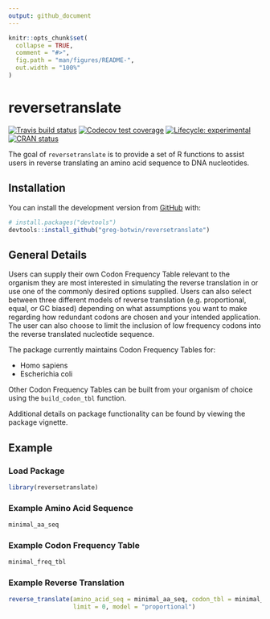 ```yaml
---
output: github_document
---
```


<!-- README.md is generated from README.Rmd. Please edit that file -->

```r
knitr::opts_chunk$set(
  collapse = TRUE,
  comment = "#>",
  fig.path = "man/figures/README-",
  out.width = "100%"
)
```
# reversetranslate
<!-- badges: start -->
[![Travis build status](https://travis-ci.org/greg-botwin/reversetranslate.svg?branch=master)](https://travis-ci.org/greg-botwin/reversetranslate)
[![Codecov test coverage](https://codecov.io/gh/greg-botwin/reversetranslate/branch/master/graph/badge.svg)](https://codecov.io/gh/greg-botwin/reversetranslate?branch=master)
[![Lifecycle: experimental](https://img.shields.io/badge/lifecycle-experimental-orange.svg)](https://www.tidyverse.org/lifecycle/#experimental)
[![CRAN status](https://www.r-pkg.org/badges/version/reversetranslate)](https://cran.r-project.org/package=reversetranslate)
<!-- badges: end -->

The goal of `reversetranslate` is to provide a set of R functions to assist users in reverse translating an amino acid sequence to DNA nucleotides.


## Installation

You can install the development version from [GitHub](https://github.com/greg-botwin/reversetranslate) with:

``` r
# install.packages("devtools")
devtools::install_github("greg-botwin/reversetranslate")
```

## General Details
Users can supply their own Codon Frequency Table relevant to the organism they are most interested in simulating the reverse translation in or use one of the commonly desired options supplied. Users can also select between three different models of reverse translation (e.g. proportional, equal, or GC biased) depending on what assumptions you want to make regarding how redundant codons are chosen and your intended application. The user can also choose to limit the inclusion of low frequency codons into the reverse translated nucleotide sequence. 

 The package currently maintains Codon Frequency Tables for:  
 
- Homo sapiens
- Escherichia coli

Other Codon Frequency Tables can be built from your organism of choice using the `build_codon_tbl` function. 

Additional details on package functionality can be found by viewing the package vignette.

## Example
### Load Package
```r
library(reversetranslate)
```


### Example Amino Acid Sequence
```r
minimal_aa_seq
```

### Example Codon Frequency Table
```r
minimal_freq_tbl
```

### Example Reverse Translation
```r
reverse_translate(amino_acid_seq = minimal_aa_seq, codon_tbl = minimal_freq_tbl,
                  limit = 0, model = "proportional")
```

